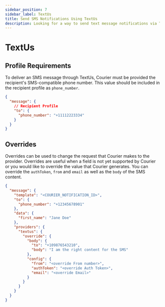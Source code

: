 ```yaml
---
sidebar_position: 7
sidebar_label: TextUs
title: Send SMS Notifications Using TextUs
description: Looking for a way to send text message notifications via TextUs? This step-by-step tutorial will show you how to integrate TextUs's API the easy way.
---
```


# TextUs

## Profile Requirements

To deliver an SMS message through TextUs, Courier must be provided the recipient's SMS-compatible phone number. This value should be included in the recipient profile as `phone_number`.

```json title=JSON
{
  "message": {
    // Recipient Profile
    "to": {
      "phone_number": "+11112223334"
    }
  }
}
```

## Overrides

Overrides can be used to change the request that Courier makes to the provider. Overrides are useful when a field is not yet supported by Courier or you would like to override the value that Courier generates. You can override the `authToken`, `from` and `email` as well as the `body` of the SMS content.

```json title=JSON
{
  "message": {
    "template": "<COURIER_NOTIFICATION_ID>",
    "to": {
      "phone_number": "+12345678901"
    },
    "data": {
      "first_name": "Jane Doe"
    },
    "providers": {
      "textus": {
        "override": {
          "body": {
            "to": "+109876543210",
            "body": "I am the right content for the SMS"
          },
          "config": {
            "from": "<override From number>",
            "authToken": "<override Auth Token>",
            "email": "<override Email>"
          }
        }
      }
    }
  }
}
```

